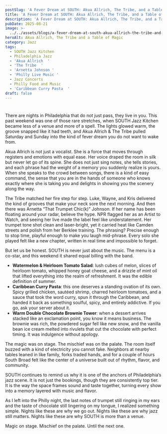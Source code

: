 ```yaml
---
postSlug: 'A Fever Dream at SOUTH: Akua Allrich, The Tribe, and a Table of Magic'
title: 'A Fever Dream at SOUTH: Akua Allrich, The Tribe, and a Table of Magic'
description: 'A Fever Dream at SOUTH: Akua Allrich, The Tribe, and a Table of Magic'
pubDate: 2025-08-21
image: >-
  ../../assets/blogs/a-fever-dream-at-south-akua-allrich-the-tribe-and-a-table-of-magic/image.jpg
heroAlt: Akua Allrich, The Tribe and a Table of Magic
category: Jazz
tags:
  - SOUTH Jazz Kitchen
  - Philadelphia Jazz
  - 'Akua Allrich  '
  - 'The Tribe  '
  - 'Arnetta Johnson '
  - 'Philly Live Music '
  - Jazz Concerts
  - Philly Food and Music
  - 'Caribbean Curry Pasta  '
draft: false
---
```

#

There are nights in Philadelphia that do not just pass, they live in you. This past weekend was one of those rare stretches, when SOUTH Jazz Kitchen became less of a venue and more of a spell. The lights glowed warm, the groove snapped like it had teeth, and Akua Allrich & The Tribe pulled Saturday and Sunday into the kind of fever dream you do not want to wake from.

Akua Allrich is not just a vocalist. She is a force that moves through registers and emotions with equal ease. Her voice draped the room in silk but never let go of its spine. She does not just sing notes, she tells stories, and each phrase had the weight of a memory you suddenly realize is yours. When she speaks to the crowd between songs, there is a kind of easy command, the sense that you are in the hands of someone who knows exactly where she is taking you and delights in showing you the scenery along the way.

The Tribe matched her fire step for step. Luke, Wayne, and Kris delivered the kind of grooves that make your neck sore the next morning. And then there was Arnetta “That Trumpet Chic(k)” Johnson. If her name has been floating around your radar, believe the hype. NPR flagged her as an Artist to Watch, and seeing her live made the label feel like understatement. Her trumpet tone shot clean and laser-bright, yet it carried heat like Camden streets and polish from her Berklee training. The phrasing? Precise enough to stop time, playful enough to make you laugh mid-phrase. Every solo she played felt like a new chapter, written in real time and impossible to forget.

But let us be honest. SOUTH is never just about the music. The menu is a co-star, and this weekend it shared equal billing with the band.

* **Watermelon & Heirloom Tomato Salad**: lush cubes of melon, slices of heirloom tomato, whipped honey goat cheese, and a drizzle of mint oil that lifted everything into the realm of refreshment. It was the edible definition of summer.
* **Caribbean Curry Pasta**: this one deserves a standing ovation of its own. Spicy grilled chicken, sautéed shrimp, charred heirloom tomatoes, and a sauce that took the word curry, spun it through the Caribbean, and handed it back as something soulful, spicy, and entirely addictive. If you go, ask your server about it.
* **Warm Double Chocolate Brownie Tower**: when a dessert arrives stacked like an exclamation point, you know it means business. The brownie was rich, the powdered sugar fell like new snow, and the vanilla bean ice cream melted into rivulets that cut the chocolate with perfect timing. It was indulgence without apology.

The magic was on stage. The mischief was on the palate. The room itself buzzed with a kind of electricity you cannot fake. Neighbors at nearby tables leaned in like family, forks traded hands, and for a couple of hours South Broad felt like the center of a universe built out of rhythm, flavor, and community.

SOUTH continues to remind us why it is one of the anchors of Philadelphia’s jazz scene. It is not just the bookings, though they are consistently top tier. It is the way the space frames sound and taste together, turning every show into a memory layered with music and flavor.

As I left into the Philly night, the last notes of trumpet still ringing in my ears and the taste of chocolate still lingering on my tongue, I realized something simple. Nights like these are why we go out. Nights like these are why jazz still matters. Nights like these are why SOUTH is more than a venue.

Magic on stage. Mischief on the palate. Until the next one.
